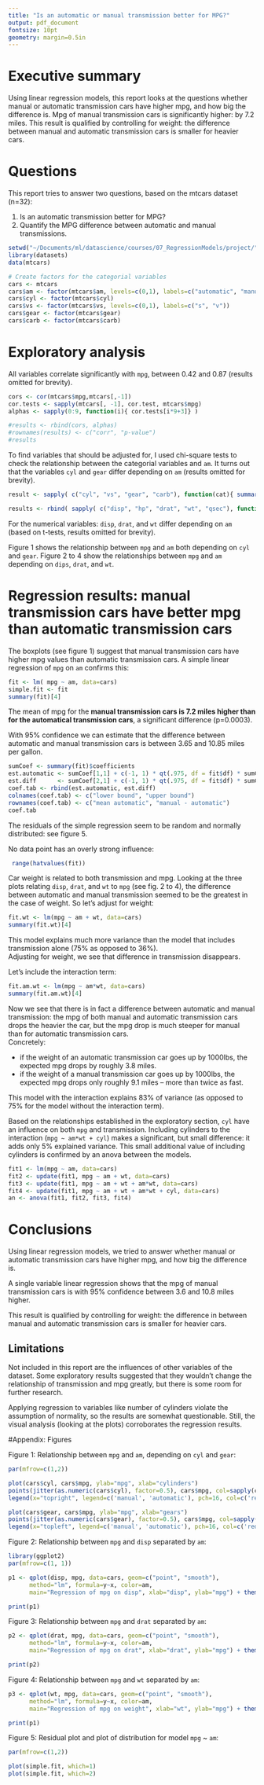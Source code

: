 ```yaml
---
title: "Is an automatic or manual transmission better for MPG?"
output: pdf_document
fontsize: 10pt
geometry: margin=0.5in
---
```




# Executive summary

Using linear regression models, this report looks at the questions whether manual or automatic transmission cars have higher mpg, and how big the difference is. Mpg of manual transmission cars is significantly higher: by 7.2 miles. This result is qualified by controlling for weight: the difference between manual and automatic transmission cars is smaller for heavier cars.

# Questions

This report tries to answer two questions, based on the mtcars dataset (n=32):

1. Is an automatic transmission better for MPG?
2. Quantify the MPG difference between automatic and manual transmissions.  

```r
setwd("~/Documents/ml/datascience/courses/07_RegressionModels/project/")
library(datasets)
data(mtcars)

# Create factors for the categorial variables
cars <- mtcars
cars$am <- factor(mtcars$am, levels=c(0,1), labels=c("automatic", "manual"))
cars$cyl <- factor(mtcars$cyl)
cars$vs <- factor(mtcars$vs, levels=c(0,1), labels=c("s", "v"))
cars$gear <- factor(mtcars$gear)
cars$carb <- factor(mtcars$carb)
```

# Exploratory analysis

All variables correlate significantly with `mpg`, between 0.42 and 0.87 (results omitted for brevity).
```r
cors <- cor(mtcars$mpg,mtcars[,-1])
cor.tests <- sapply(mtcars[, -1], cor.test, mtcars$mpg)
alphas <- sapply(0:9, function(i){ cor.tests[i*9+3]} )

#results <- rbind(cors, alphas)
#rownames(results) <- c("corr", "p-value")
#results
```

To find variables that should be adjusted for, I used chi-square tests to check the relationship between the categorial variables and `am`. It turns out that the variables `cyl` and `gear` differ depending on `am` (results omitted for brevity).
```r
result <- sapply( c("cyl", "vs", "gear", "carb"), function(cat){ summary( table(cars[,cat], cars$am) )} )
```


```r
results <- rbind( sapply( c("disp", "hp", "drat", "wt", "qsec"), function(var){ t.test( cars[,var] ~ cars$am)[3] } ) )
```
For the numerical variables: `disp`, `drat`, and `wt` differ depending on `am` (based on t-tests, results omitted for brevity).

Figure 1 shows the relationship between `mpg` and `am` both depending on `cyl` and `gear`. 
Figure 2 to 4 show the relationships between `mpg` and `am` depending on `dips`, `drat`, and `wt`.

# Regression results: manual transmission cars have better mpg than automatic transmission cars

The boxplots (see figure 1) suggest that manual transmission cars have higher mpg values than automatic transmission cars. A simple linear regression of `mpg` on `am` confirms this:
```r
fit <- lm( mpg ~ am, data=cars)
simple.fit <- fit
summary(fit)[4]
```

The mean of mpg for the **manual transmission cars is 7.2 miles higher than for the automatical transmission cars**, a significant difference (p=0.0003).

With 95% confidence we can estimate that the difference between automatic and manual transmission cars is between 3.65 and 10.85 miles per gallon.
```r
sumCoef <- summary(fit)$coefficients
est.automatic <- sumCoef[1,1] + c(-1, 1) * qt(.975, df = fit$df) * sumCoef[1, 2]
est.diff      <- sumCoef[2,1] + c(-1, 1) * qt(.975, df = fit$df) * sumCoef[2, 2]
coef.tab <- rbind(est.automatic, est.diff)
colnames(coef.tab) <- c("lower bound", "upper bound")
rownames(coef.tab) <- c("mean automatic", "manual - automatic")
coef.tab
```

The residuals of the simple regression seem to be random and normally distributed: see figure 5.

No data point has an overly strong influence:
```r
 range(hatvalues(fit))
```

Car weight is related to both transmission and mpg. Looking at the three plots relating `disp`, `drat`, and `wt` to `mpg` (see fig. 2 to 4), the difference between automatic and manual transmission seemed to be the greatest in the case of weight. So let's adjust for weight:
```r
fit.wt <- lm(mpg ~ am + wt, data=cars)
summary(fit.wt)[4]
```
This model explains much more variance than the model that includes transmission alone (75% as opposed to 36%).  
Adjusting for weight, we see that difference in transmission disappears.

Let's include the interaction term:
```r
fit.am.wt <- lm(mpg ~ am*wt, data=cars)
summary(fit.am.wt)[4]
```

Now we see that there is in fact a difference between automatic and manual transmission: the mpg of both manual and automatic transmission cars drops the heavier the car, but the mpg drop is much steeper for manual than for automatic transmission cars.    
Concretely: 

* if the weight of an automatic transmission car goes up by 1000lbs, the expected mpg drops by roughly 3.8 miles.
* if the weight of a manual transmission car goes up by 1000lbs, the expected mpg drops only roughly 9.1 miles -- more than twice as fast.

This model with the interaction explains 83% of variance (as opposed to 75% for the model without the interaction term).

Based on the relationships established in the exploratory section, `cyl` have an influence on both `mpg` and transmission. Including cylinders to the interaction (`mpg ~ am*wt + cyl`) makes a significant, but small difference: it adds only 5% explained variance.
This small additional value of including cylinders is confirmed by an anova between the models.
```r
fit1 <- lm(mpg ~ am, data=cars)
fit2 <- update(fit1, mpg ~ am + wt, data=cars)
fit3 <- update(fit1, mpg ~ am + wt + am*wt, data=cars)
fit4 <- update(fit1, mpg ~ am + wt + am*wt + cyl, data=cars)
an <- anova(fit1, fit2, fit3, fit4)
```

# Conclusions

Using linear regression models, we tried to answer whether manual or automatic transmission cars have higher mpg, and how big the difference is.

A single variable linear regression shows that the mpg of manual transmission cars is with 95% confidence between 3.6 and 10.8 miles higher.

This result is qualified by controlling for weight: the difference in between manual and automatic transmission cars is smaller for heavier cars.

## Limitations

Not included in this report are the influences of other variables of the dataset. Some exploratory results suggested that they wouldn't change the relationship of transmission and mpg greatly, but there is some room for further research.

Applying regression to variables like number of cylinders violate the assumption of normality, so the results are somewhat questionable. Still, the visual analysis (looking at the plots) corroborates the regression results.

#Appendix: Figures

Figure 1: Relationship between `mpg` and `am`, depending on `cyl` and `gear`:

```r
par(mfrow=c(1,2))

plot(cars$cyl, cars$mpg, ylab="mpg", xlab="cylinders")
points(jitter(as.numeric(cars$cyl), factor=0.5), cars$mpg, col=sapply(cars$am, switch, 'red', 'green'), pch=16)
legend(x="topright", legend=c('manual', 'automatic'), pch=16, col=c('red', 'green'), cex=0.8, inset=0.03)

plot(cars$gear, cars$mpg, ylab="mpg", xlab="gears")
points(jitter(as.numeric(cars$gear), factor=0.5), cars$mpg, col=sapply(cars$am, switch, 'red', 'green'), pch=16)
legend(x="topleft", legend=c('manual', 'automatic'), pch=16, col=c('red', 'green'), cex=0.8, inset=0.03)

```


Figure 2: Relationship between `mpg` and `disp` separated by `am`:

```r
library(ggplot2)
par(mfrow=c(1, 1))

p1 <- qplot(disp, mpg, data=cars, geom=c("point", "smooth"), 
      method="lm", formula=y~x, color=am, 
      main="Regression of mpg on disp", xlab="disp", ylab="mpg") + theme_bw() + theme(legend.position = c(0.8, 0.8))

print(p1)
```

Figure 3: Relationship between `mpg` and `drat` separated by `am`:

```r

p2 <- qplot(drat, mpg, data=cars, geom=c("point", "smooth"), 
      method="lm", formula=y~x, color=am, 
      main="Regression of mpg on drat", xlab="drat", ylab="mpg") + theme_bw() + theme(legend.position = c(0.2, 0.8))

print(p2)
```

Figure 4: Relationship between `mpg` and `wt` separated by `am`:

```r

p3 <- qplot(wt, mpg, data=cars, geom=c("point", "smooth"), 
      method="lm", formula=y~x, color=am, 
      main="Regression of mpg on weight", xlab="wt", ylab="mpg") + theme_bw() + theme(legend.position = c(0.8, 0.8))

print(p1)
```

Figure 5: Residual plot and plot of distribution for model `mpg` ~ `am`:

```r
par(mfrow=c(1,2))

plot(simple.fit, which=1)
plot(simple.fit, which=2)
```

